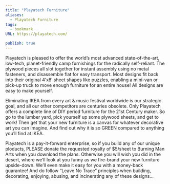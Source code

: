 ```yaml
---
title: "Playatech Furniture"
aliases:
  - Playatech Furniture
tags:
  - bookmark
URL: https://playatech.com/

publish: true
---
```




Playatech is pleased to offer the world’s most advanced state-of-the-art, low-tech, planet-friendly camp furnishings for the radically self-reliant. The plywood pieces all slot together for instant assembly using no metal fasteners, and disassemble flat for easy transport. Most designs fit back into their original 4’x8′ sheet shapes like puzzles, enabling a mini-van or pick-up truck to move enough furniture for an entire house! All designs are easy to make yourself.

Eliminating IKEA from every art & music festival worldwide is our strategic goal, and all our other competitors are centuries obsolete. Only Playatech offers a complete line of DIY period furniture for the 21st Century maker. So go to the lumber yard, pick yourself up some plywood sheets, and get to work! Then get that your new furniture is a canvas for whatever decorative art you can imagine. And find out why it is so GREEN compared to anything you’ll find at IKEA.

Playatech is a pay-it-forward enterprise, so if you build any of our unique ploducts, PLEASE donate the requested royalty of $5/sheet to Burning Man Arts when you download the plans. Otherwise you will wish you did in the desert, where we’ll look at you funny as we fire-brand your new furniture upside-down. We’ll even make it easy for you with a money-back guarantee! And do follow “Leave No Trace” principles when building, decorating, enjoying, abusing, and incinerating any of these designs…